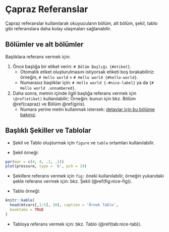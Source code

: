 # Çapraz Referanslar {#capraz}

Çapraz referanslar kullanılarak okuyucuların bölüm, alt bölüm, şekil, tablo gibi referanslara daha kolay ulaşmaları sağlanabilir.  

## Bölümler ve alt bölümler 

Başlıklara referans vermek için: 

1. Önce başlığa bir etiket verin: `# Bölüm Başlığı {#etiket}`. 
    - Otomatik etiket oluşturulmasını istiyorsak etiketi boş bırakabiliriz: örneğin, `# Hello world` = `# Hello world {#hello-world}`.
    - Numarasız başlıklar için: `# Hello world {-#nice-label}` ya da  `{# Hello world .unnumbered}`.

1. Daha sonra, metnin içinde ilgili başlığa referans vermek için `\@ref(etiket)` kullanılabilir; Örneğin: bunun için bkz. Bölüm \@ref(capraz) ve Bölüm \@ref(giris). 
    - Numara yerine metin kullanmak istersek: [detaylar için bu bölüme bakınız](#capraz).

## Başlıklı Şekiller ve Tablolar 

- Şekil ve Tablo oluşturmak için `figure` ve `table` ortamları kullanılabilir.

- Şekil örneği: 

```r
par(mar = c(4, 4, .1, .1))
plot(pressure, type = 'b', pch = 19)
```


- Şekillere referans vermek için `fig:` öneki kullanılabilir, örneğin yukarıdaki şekle referans vermek için: bkz. Şekil (\@ref(fig:nice-fig)). 

- Tablo örneği: 

```r
knitr::kable(
  head(mtcars[,1:5], 10), caption = 'Örnek Tablo',
  booktabs = TRUE
)
```

- Tabloya referans vermek için: bkz. Tablo (\@ref(tab:nice-tab)).  


